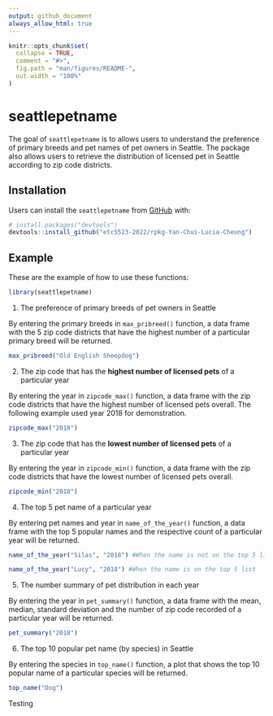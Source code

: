 ```yaml
---
output: github_document
always_allow_html: true
---
```


<!-- README.md is generated from README.Rmd. Please edit that file -->

```r
knitr::opts_chunk$set(
  collapse = TRUE,
  comment = "#>",
  fig.path = "man/figures/README-",
  out.width = "100%"
)
```

# seattlepetname

<!-- badges: start -->
<!-- badges: end -->

The goal of `seattlepetname` is to allows users to understand the preference of primary breeds and pet names of pet owners in Seattle. The package also allows users to retrieve the distribution of licensed pet in Seattle according to zip code districts.


## Installation

Users can install the `seattlepetname` from [GitHub](https://github.com/etc5523-2022/rpkg-Yan-Chui-Lucia-Cheung) with:


``` r
# install.packages("devtools")
devtools::install_github("etc5523-2022/rpkg-Yan-Chui-Lucia-Cheung")
```

## Example

These are the example of how to use these functions:


```r

library(seattlepetname)

```

1.  The preference of primary breeds of pet owners in Seattle

By entering the primary breeds in `max_pribreed()` function, a data frame with the 5 zip code districts that have the highest number of a particular primary breed will be returned.

```r

max_pribreed("Old English Sheepdog")

```


2.  The zip code that has the **highest number of licensed pets** of a particular year

By entering the year in `zipcode_max()` function, a data frame with the zip code districts that have the highest number of licensed pets overall. The following example used year 2018 for demonstration.

```r

zipcode_max("2018")

```


3.  The zip code that has the **lowest number of licensed pets** of a particular year

By entering the year in `zipcode_min()` function, a data frame with the zip code districts that have the lowest number of licensed pets overall.

```r

zipcode_min("2018")

```


4.  The top 5 pet name of a particular year

By entering pet names and year in `name_of_the_year()` function, a data frame with the top 5 popular names and the respective count of a particular year will be returned.

```r

name_of_the_year("Silas", "2018") #When the name is not on the top 5 list

```


```r

name_of_the_year("Lucy", "2018") #When the name is on the top 5 list

```



5.  The number summary of pet distribution in each year

By entering the year in `pet_summary()` function, a data frame with the mean, median, standard deviation and the number of zip code recorded of a particular year will be returned.

```r

pet_summary("2018")

```


6.  The top 10 popular pet name (by species) in Seattle

By entering the species in `top_name()` function, a plot that shows the top 10 popular name of a particular species will be returned.

```r

top_name("Dog") 

```
Testing 

